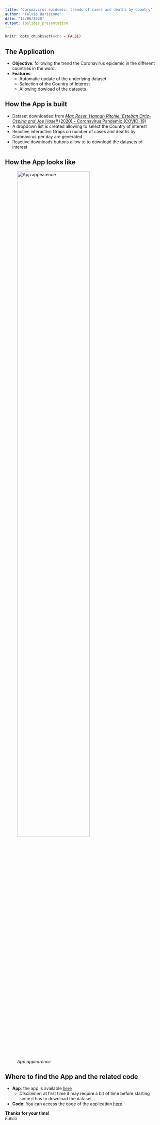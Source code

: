 ```yaml
---
title: 'Coronavirus epidemic: trends of cases and deaths by country'
author: "Fulvio Barizzone"
date: "15/06/2020"
output: ioslides_presentation
---
```


```r
knitr::opts_chunk$set(echo = FALSE)
```

## The Application

- **Objective**: following the trend the Coronavirus epidemic in the different countries in the word.
- **Features**: 
    + Automatic update of the underlying dataset
    + Selection of the Country of Interest
    + Allowing dowload of the datasets
    
## How the App is built

- Dataset downloaded from [*Max Roser, Hannah Ritchie, Esteban Ortiz-Ospina and Joe Hasell* (2020) - Coronavirus Pandemic (COVID-19)](https://ourworldindata.org/coronavirus)
- A dropdown list is created allowing to select the Country of interest
- Reactive interactive Graps on number of cases and deaths by Coronavirus per day are generated
- Reactive downloads buttons allow to to download the datasets of interest

## How the App looks like

![*App appearence*](AppAppearance.jpg){#id .class width=75% height=75%}

## Where to find the App and the related code

- **App**:  the app is available [here](https://cippa.shinyapps.io/developing-data-products/)
    + *Disclaimer*: at first time it may require a bit of time before starting 
    since it has to download the dataset
- **Code**: You can access the code of the application [here](https://github.com/Cippa/Developing-Data-Products/blob/gh-pages/app.R)  

**Thanks for your time!**  
*Fulvio*



